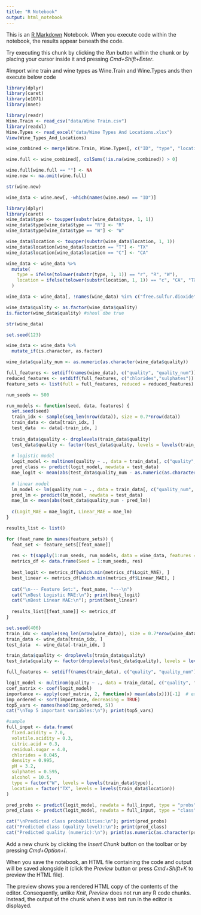 ```yaml
---
title: "R Notebook"
output: html_notebook
---
```


This is an [R Markdown](http://rmarkdown.rstudio.com) Notebook. When you execute code within the notebook, the results appear beneath the code. 

Try executing this chunk by clicking the *Run* button within the chunk or by placing your cursor inside it and pressing *Cmd+Shift+Enter*. 

#import wine train and wine types as Wine.Train and Wine.Types ands then execute below code
```r
library(dplyr)
library(caret)
library(e1071)
library(nnet)

library(readr)
Wine.Train <- read_csv("data/Wine Train.csv")
library(readxl)
Wine.Types <- read_excel("data/Wine Types And Locations.xlsx")
View(Wine_Types_And_Locations)

wine_combined <- merge(Wine.Train, Wine.Types[, c("ID", "type", "location")], by = "ID", all.x = TRUE)
```

```r
wine.full <- wine_combined[, colSums(!is.na(wine_combined)) > 0]

```


```r
wine.full[wine.full == ""] <- NA
wine.new <- na.omit(wine.full)

```

```r
str(wine.new)
```

```r
wine_data <- wine.new[, -which(names(wine.new) == "ID")]

```

```r
library(dplyr)
library(caret)
wine_data$type <- toupper(substr(wine_data$type, 1, 1))
wine_data$type[wine_data$type == "R"] <- "R"
wine_data$type[wine_data$type == "W"] <- "W"

wine_data$location <- toupper(substr(wine_data$location, 1, 1))
wine_data$location[wine_data$location == "T"] <- "TX"
wine_data$location[wine_data$location == "C"] <- "CA"
```
```r
wine_data <- wine_data %>%
  mutate(
    type = ifelse(tolower(substr(type, 1, 1)) == "r", "R", "W"),
    location = ifelse(tolower(substr(location, 1, 1)) == "c", "CA", "TX")
  ) 
```

```r
wine_data <- wine_data[, !names(wine_data) %in% c("free.sulfur.dioxide", "total.sulfur.dioxide")]
```


```r
wine_data$quality <- as.factor(wine_data$quality)
is.factor(wine_data$quality) #shoul dbe true


```

```r
str(wine_data)
```


```r

set.seed(123)

wine_data <- wine_data %>% 
  mutate_if(is.character, as.factor)

wine_data$quality_num <- as.numeric(as.character(wine_data$quality))

full_features <- setdiff(names(wine_data), c("quality", "quality_num"))
reduced_features <- setdiff(full_features, c("chlorides","sulphates"))
feature_sets <- list(full = full_features, reduced = reduced_features)

num_seeds <- 500

run_models <- function(seed, data, features) {
  set.seed(seed)
  train_idx <- sample(seq_len(nrow(data)), size = 0.7*nrow(data))
  train_data <- data[train_idx, ]
  test_data  <- data[-train_idx, ]
  
  train_data$quality <- droplevels(train_data$quality)
  test_data$quality <- factor(test_data$quality, levels = levels(train_data$quality))
  
  # logistic model
  logit_model <- multinom(quality ~ ., data = train_data[, c("quality", features)], trace = FALSE)
  pred_class <- predict(logit_model, newdata = test_data)
  mae_logit <- mean(abs(test_data$quality_num - as.numeric(as.character(pred_class))))
  
  # linear model
  lm_model <- lm(quality_num ~ ., data = train_data[, c("quality_num", features)])
  pred_lm <- predict(lm_model, newdata = test_data)
  mae_lm <- mean(abs(test_data$quality_num - pred_lm))
  
  c(Logit_MAE = mae_logit, Linear_MAE = mae_lm)
}

results_list <- list()

for (feat_name in names(feature_sets)) {
  feat_set <- feature_sets[[feat_name]]
  
  res <- t(sapply(1:num_seeds, run_models, data = wine_data, features = feat_set))
  metrics_df <- data.frame(Seed = 1:num_seeds, res)
  
  best_logit <- metrics_df[which.min(metrics_df$Logit_MAE), ]
  best_linear <- metrics_df[which.min(metrics_df$Linear_MAE), ]
  
  cat("\n--- Feature Set:", feat_name, "---\n")
  cat("\nBest Logistic MAE:\n"); print(best_logit)
  cat("\nBest Linear MAE:\n"); print(best_linear)
  
  results_list[[feat_name]] <- metrics_df
}

```


```r

set.seed(406)
train_idx <- sample(seq_len(nrow(wine_data)), size = 0.7*nrow(wine_data))
train_data <- wine_data[train_idx, ]
test_data  <- wine_data[-train_idx, ]

train_data$quality <- droplevels(train_data$quality)
test_data$quality <- factor(droplevels(test_data$quality), levels = levels(train_data$quality))

full_features <- setdiff(names(train_data), c("quality", "quality_num"))

logit_model <- multinom(quality ~ ., data = train_data[, c("quality", full_features)], trace = FALSE)
coef_matrix <- coef(logit_model)
importance <- apply(coef_matrix, 2, function(x) mean(abs(x)))[-1]  # exclude intercept
imp_ordered <- sort(importance, decreasing = TRUE)
top5_vars <- names(head(imp_ordered, 5))
cat("\nTop 5 important variables:\n"); print(top5_vars)

#sample
full_input <- data.frame(
  fixed.acidity = 7.0,
  volatile.acidity = 0.3,
  citric.acid = 0.3,
  residual.sugar = 4.0,
  chlorides = 0.045,
  density = 0.995,
  pH = 3.2,
  sulphates = 0.595,
  alcohol = 10.5,
  type = factor("W", levels = levels(train_data$type)),
  location = factor("TX", levels = levels(train_data$location))
)

pred_probs <- predict(logit_model, newdata = full_input, type = "probs")
pred_class <- predict(logit_model, newdata = full_input, type = "class")

cat("\nPredicted class probabilities:\n"); print(pred_probs)
cat("Predicted class (quality level):\n"); print(pred_class)
cat("Predicted quality (numeric):\n"); print(as.numeric(as.character(pred_class)))

```



Add a new chunk by clicking the *Insert Chunk* button on the toolbar or by pressing *Cmd+Option+I*.

When you save the notebook, an HTML file containing the code and output will be saved alongside it (click the *Preview* button or press *Cmd+Shift+K* to preview the HTML file). 

The preview shows you a rendered HTML copy of the contents of the editor. Consequently, unlike *Knit*, *Preview* does not run any R code chunks. Instead, the output of the chunk when it was last run in the editor is displayed.

